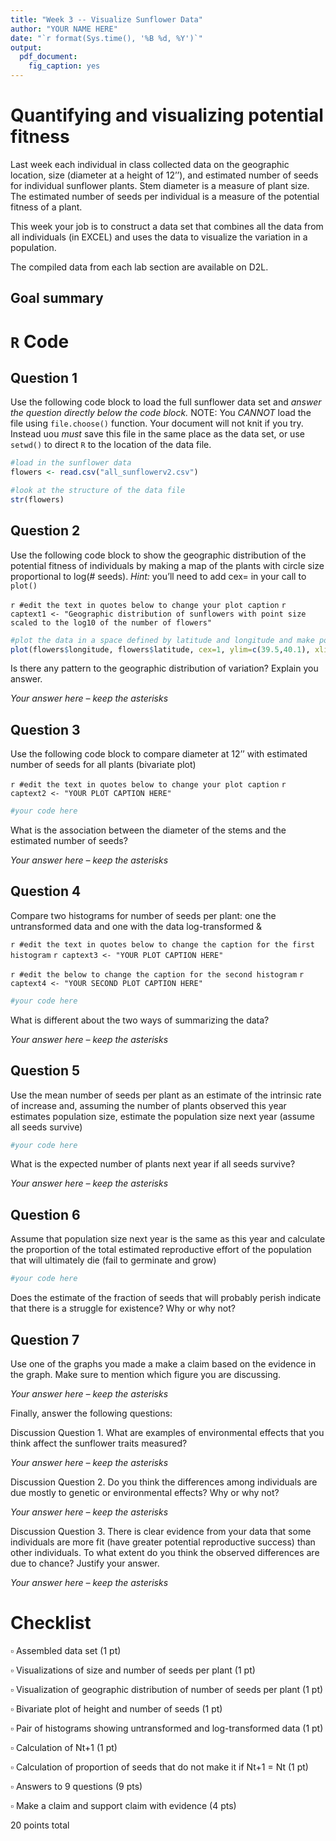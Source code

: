 ```yaml
---
title: "Week 3 -- Visualize Sunflower Data"
author: "YOUR NAME HERE"
date: "`r format(Sys.time(), '%B %d, %Y')`"
output:
  pdf_document:
    fig_caption: yes
---
```


Quantifying and visualizing potential fitness
=============================================

Last week each individual in class collected data on the geographic location, 
size (diameter at a height of 12''), and estimated number of seeds for individual 
sunflower plants. Stem diameter is a measure of plant size. The estimated number 
of seeds per individual is a measure of the potential fitness of a plant. 

This week your job is to construct a data set that combines all the data from 
all individuals (in EXCEL) and uses the data to visualize the variation 
in a population. 

The compiled data from each lab section are available on D2L. 

Goal summary
-----------

\begin{center}
    \begin{tabular}{ | p{5.3cm} | p{5.3cm} | p{5.3cm} |}
    \hline
    \bf{What you should be able to do} & \bf{How it will be achieved } & 
    \bf{Questions to answer} \\
    \hline
    Assemble a large data set without error & 
    Combine several small spreadsheet into one large spreadsheet using EXCEL &
    \phantom{text} \\
    \hline
    Show the geographic distribution of the potential fitness of individuals &
    Make a map of the plants with circle size proportional to log(\# seeds) 
    using R &
    Is there any pattern to the geographic distribution of variation? 
    Explain you answer. \\
    \hline
    Compare diameter at 12'' with estimated number of seeds for 
    all plants (bivariate plot) &
    Construct a script in R &
    What is the association between the diameter of the stems and the 
    estimated number of seeds? \\
    \hline
    Compare two histograms for number of seeds per plant: one the 
    untransformed data and one with the data log-transformed &
    Construct a script in R &
    What is different about the two ways of summarizing the data? \\
    \hline
    Use the mean number of seeds per plant as an estimate of the intrinsic rate 
    of increase and, assuming the number of plants observed this year estimates
    population size, estimate the population size next year 
    (assume all seeds survive) &
    Construct a script in R &
    What is the expected number of plants next year if all seeds survive? \\
    \hline
    Assume that population size next year is the same as this year and 
    calculate the proportion of the total estimated reproductive effort of the 
    population that will ultimately die (fail to germinate and grow) &
    Construct a script in R & 
    Does the estimate of the fraction of seeds that will probably perish 
    indicate that there is a struggle for existence? Why or why not? \\
    \hline
    Use one of the graphs you made a make a claim based on the evidence 
    in the graph &
    Practice scientific thinking &
    \phantom{text} \\
    \hline
    \end{tabular}
\end{center}


`R` Code
========



Question 1
----------
Use the following code block to load the full sunflower data set and *answer the 
question directly below the code block.*
NOTE: You *CANNOT* load the file using `file.choose()` function. Your document
will not knit if you try. Instead uou *must* save this file in the same place 
as the data set, or use `setwd()` to direct `R` to the location of the 
data file.

```r
#load in the sunflower data
flowers <- read.csv("all_sunflowerv2.csv")

#look at the structure of the data file
str(flowers)
```



Question 2
----------
Use the following code block to show the geographic distribution of the 
potential fitness of individuals by making a map of the plants with 
circle size proportional to log(\# seeds). 
*Hint:* you'll need to add cex=<value> in your call to `plot()` 

`r #edit the text in quotes below to change your plot caption`
`r captext1 <- "Geographic distribution of sunflowers with point size scaled to the log10 of the number of flowers"`
```r
#plot the data in a space defined by latitude and longitude and make point size proportional to the log10 of number of flower heads
plot(flowers$longitude, flowers$latitude, cex=1, ylim=c(39.5,40.1), xlim=c(-105.3,-105.1), ylab="Latitude", xlab="Longtitude")

```
Is there any pattern to the geographic distribution of variation? 
Explain you answer.

*Your answer here -- keep the asterisks*



Question 3
----------
Use the following code block to compare diameter at 12'' with 
estimated number of seeds for all plants (bivariate plot) 

`r #edit the text in quotes below to change your plot caption`
`r captext2 <- "YOUR PLOT CAPTION HERE"`

```r
#your code here


```

What is the association between the diameter of the stems and the 
estimated number of seeds?

*Your answer here -- keep the asterisks*



Question 4
----------
Compare two histograms for number of seeds per plant: one the 
untransformed data and one with the data log-transformed &

`r #edit the text in quotes below to change the caption for the first histogram`
`r captext3 <- "YOUR PLOT CAPTION HERE"`

`r #edit the below to change the caption for the second histogram`
`r captext4 <- "YOUR SECOND PLOT CAPTION HERE"`

```r
#your code here


```

What is different about the two ways of summarizing the data?

*Your answer here -- keep the asterisks*



Question 5
----------
Use the mean number of seeds per plant as an estimate of the intrinsic rate 
of increase and, assuming the number of plants observed this year estimates
population size, estimate the population size next year 
(assume all seeds survive) 
```r
#your code here


```

What is the expected number of plants next year if all seeds survive?

*Your answer here -- keep the asterisks*



Question 6
----------
Assume that population size next year is the same as this year and 
calculate the proportion of the total estimated reproductive effort of the 
population that will ultimately die (fail to germinate and grow)
```r
#your code here


```

Does the estimate of the fraction of seeds that will probably perish 
indicate that there is a struggle for existence? Why or why not?



Question 7
----------
Use one of the graphs you made a make a claim based on the evidence 
in the graph. Make sure to mention which figure you are discussing.

*Your answer here -- keep the asterisks*



Finally, answer the following questions:

Discussion Question 1. What are examples of environmental effects that you think affect the sunflower traits measured? 

*Your answer here -- keep the asterisks*

Discussion Question 2. Do you think the differences among individuals are due mostly to genetic or environmental effects? Why or why not? 

*Your answer here -- keep the asterisks*

Discussion Question 3. There is clear evidence from your data that some individuals are more fit (have greater potential reproductive success) than other individuals. To what extent do you think the observed differences are due to chance? Justify your answer. 

*Your answer here -- keep the asterisks*


Checklist
=========

$\square$ Assembled data set (1 pt)

$\square$ Visualizations of size and number of seeds per plant (1 pt)

$\square$ Visualization of geographic distribution of number of seeds per plant (1 pt)

$\square$ Bivariate plot of height and number of seeds (1 pt)

$\square$ Pair of histograms showing untransformed and log-transformed data (1 pt)

$\square$ Calculation of Nt+1 (1 pt)

$\square$ Calculation of proportion of seeds that do not make it if Nt+1 = Nt (1 pt)

$\square$ Answers to 9 questions (9 pts)

$\square$ Make a claim and support claim with evidence (4 pts)


20 points total
